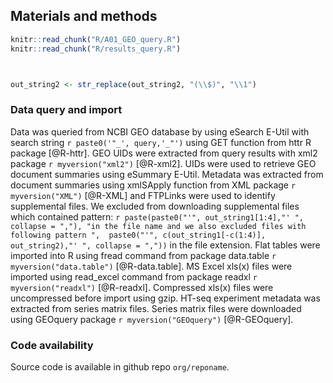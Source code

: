 
## Materials and methods {-}

```r
knitr::read_chunk("R/A01_GEO_query.R")
knitr::read_chunk("R/results_query.R")
```

```r

```


```r

```

```r
out_string2 <- str_replace(out_string2, "(\\$)", "\\1")
```


### Data query and import {-}
Data was queried from NCBI GEO database by using eSearch E-Util with search string `r paste0('"_', query,'_"')` using GET function from httr R package [@R-httr].
GEO UIDs were extracted from query results with xml2 package `r myversion("xml2")` [@R-xml2].
UIDs were used to retrieve GEO document summaries using eSummary E-Util.
Metadata was extracted from document summaries using xmlSApply function from XML package `r myversion("XML")` [@R-XML] and FTPLinks were used to identify supplemental files.
We excluded from downloading supplemental files which contained pattern: `r paste(paste0("'", out_string1[1:4],"' ", collapse = ","), "in the file name and we also excluded files with following pattern ", 
paste0("'", c(out_string1[-c(1:4)], out_string2),"' ", collapse = ","))` in the file extension.
Flat tables were imported into R using fread command from package data.table `r myversion("data.table")` [@R-data.table].
MS Excel xls(x) files were imported using read_excel command from package readxl `r myversion("readxl")` [@R-readxl].
Compressed xls(x) files were uncompressed before import using gzip.
HT-seq experiment metadata was extracted from series matrix files. 
Series matrix files were downloaded using GEOquery package `r myversion("GEOquery")` [@R-GEOquery].

### Code availability {-}
Source code is available in github repo `org/reponame`.

